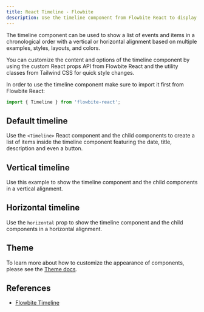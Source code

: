 ```yaml
---
title: React Timeline - Flowbite
description: Use the timeline component from Flowbite React to display a list of items and events in a chronological order based on multiples styles, colors and layouts
---
```


The timeline component can be used to show a list of events and items in a chronological order with a vertical or horizontal alignment based on multiple examples, styles, layouts, and colors.

You can customize the content and options of the timeline component by using the custom React props API from Flowbite React and the utility classes from Tailwind CSS for quick style changes.

In order to use the timeline component make sure to import it first from Flowbite React:

```jsx
import { Timeline } from 'flowbite-react';
```

## Default timeline

Use the `<Timeline>` React component and the child components to create a list of items inside the timeline component featuring the date, title, description and even a button.

<Example name="timeline.root" />

## Vertical timeline

Use this example to show the timeline component and the child components in a vertical alignment.

<Example name="timeline.vertical" />

## Horizontal timeline

Use the `horizontal` prop to show the timeline component and the child components in a horizontal alignment.

<Example name="timeline.horizontal" />

## Theme

To learn more about how to customize the appearance of components, please see the [Theme docs](/docs/customize/theme).

<Theme name="timeline" />

## References

- [Flowbite Timeline](https://flowbite.com/docs/components/timeline/)
